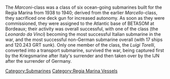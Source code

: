 The ''Marconi''-class was a class of six ocean-going submarines built for the Regia Marina from 1938 to 1940; derived from the earlier ''Marcello''-class, they sacrificed one deck gun for increased autonomy. As soon as they were commissioned, they were assigned to the Atlantic base of BETASOM at Bordeaux; their activity was overall successful, with one of the class (the ''Leonardo da Vinci'') becoming the most successful Italian submarine in the war, and the most successful non-German submarine overall (with 17 ships and 120.243 GRT sunk). Only one member of the class, the ''Luigi Torelli'', converted into a transport submarine, survived the war, being captured first by the Kriegsmarine after Italy's surrender and then taken over by the IJN after the surrender of Germany.
[[Category:Submarines]]
[[Category:Regia Marina Vessels]]